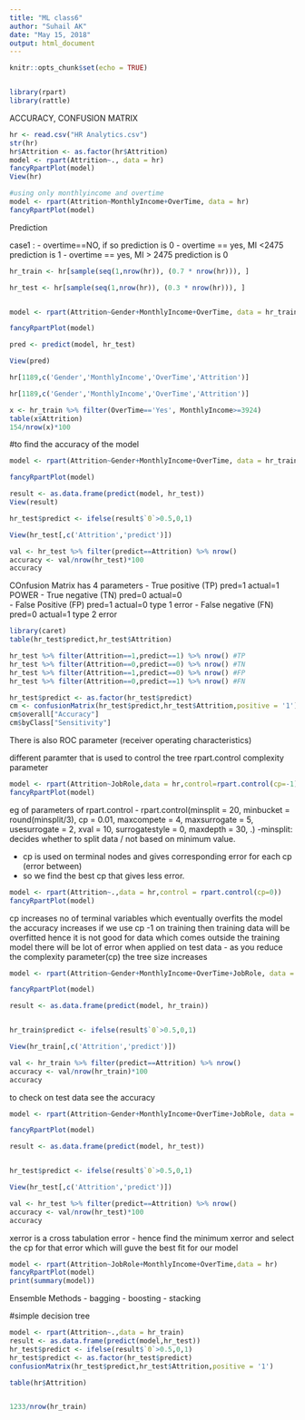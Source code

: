 ---
title: "ML class6"
author: "Suhail AK"
date: "May 15, 2018"
output: html_document
---

```{r setup, include=FALSE}
knitr::opts_chunk$set(echo = TRUE)


library(rpart)
library(rattle)
```

ACCURACY, CONFUSION MATRIX




```{r}
hr <- read.csv("HR Analytics.csv")
str(hr)
hr$Attrition <- as.factor(hr$Attrition)
model <- rpart(Attrition~., data = hr)
fancyRpartPlot(model)
View(hr)

#using only monthlyincome and overtime
model <- rpart(Attrition~MonthlyIncome+OverTime, data = hr)
fancyRpartPlot(model)


```


Prediction

case1 : - overtime==NO, if so prediction is 0
        - overtime == yes, MI <2475 prediction is 1
        - overtime == yes, MI > 2475 prediction is 0

```{r}

hr_train <- hr[sample(seq(1,nrow(hr)), (0.7 * nrow(hr))), ]

hr_test <- hr[sample(seq(1,nrow(hr)), (0.3 * nrow(hr))), ]


model <- rpart(Attrition~Gender+MonthlyIncome+OverTime, data = hr_train)

fancyRpartPlot(model)

pred <- predict(model, hr_test)

View(pred)

hr[1189,c('Gender','MonthlyIncome','OverTime','Attrition')]

```
```{r}
hr[1189,c('Gender','MonthlyIncome','OverTime','Attrition')]
```
```{r}
x <- hr_train %>% filter(OverTime=='Yes', MonthlyIncome>=3924)
table(x$Attrition)
154/nrow(x)*100

```

#to find the accuracy of the model

```{r}
model <- rpart(Attrition~Gender+MonthlyIncome+OverTime, data = hr_train)

fancyRpartPlot(model)

result <- as.data.frame(predict(model, hr_test))
View(result)

hr_test$predict <- ifelse(result$`0`>0.5,0,1)

View(hr_test[,c('Attrition','predict')])

val <- hr_test %>% filter(predict==Attrition) %>% nrow()
accuracy <- val/nrow(hr_test)*100
accuracy

```

COnfusion Matrix has 4 parameters
- True positive (TP)    pred=1 actual=1  POWER
- True negative (TN)    pred=0 actual=0  
- False Positive (FP)   pred=1 actual=0  type 1 error
- False negative (FN)   pred=0 actual=1  type 2 error


```{r}
library(caret)
table(hr_test$predict,hr_test$Attrition)

```

```{r}

hr_test %>% filter(Attrition==1,predict==1) %>% nrow() #TP
hr_test %>% filter(Attrition==0,predict==0) %>% nrow() #TN
hr_test %>% filter(Attrition==1,predict==0) %>% nrow() #FP
hr_test %>% filter(Attrition==0,predict==1) %>% nrow() #FN

```

```{r}
hr_test$predict <- as.factor(hr_test$predict)
cm <- confusionMatrix(hr_test$predict,hr_test$Attrition,positive = '1')
cm$overall["Accuracy"]
cm$byClass["Sensitivity"]
```

There is also ROC parameter (receiver operating characteristics)


different paramter that is used to control the tree
rpart.control
complexity parameter

```{r}

model <- rpart(Attrition~JobRole,data = hr,control=rpart.control(cp=-1))
fancyRpartPlot(model)


```


eg of parameters of rpart.control 
- rpart.control(minsplit = 20, minbucket = round(minsplit/3), cp = 0.01, 
              maxcompete = 4, maxsurrogate = 5, usesurrogate = 2, xval = 10,
              surrogatestyle = 0, maxdepth = 30, .)
-minsplit: decides whether to split data / not based on minimum value.

- cp is used on terminal nodes and gives corresponding error for each cp (error between)
- so we find the best cp that gives less error.

```{r}
model <- rpart(Attrition~.,data = hr,control = rpart.control(cp=0))
fancyRpartPlot(model)
```

cp increases no of terminal variables which eventually overfits the model
the accuracy increases if we use cp -1 on training then training data will be overfitted hence it is not good for data
which comes outside the training model
there will be lot of error when applied on test data
- as you reduce the complexity parameter(cp) the tree size increases

```{r}
model <- rpart(Attrition~Gender+MonthlyIncome+OverTime+JobRole, data = hr_train,control = rpart.control(cp=-1,minsplit = 2,minbucket = 1))

fancyRpartPlot(model)

result <- as.data.frame(predict(model, hr_train))


hr_train$predict <- ifelse(result$`0`>0.5,0,1)

View(hr_train[,c('Attrition','predict')])

val <- hr_train %>% filter(predict==Attrition) %>% nrow()
accuracy <- val/nrow(hr_train)*100
accuracy


```


to check on test data see the accuracy


```{r}
model <- rpart(Attrition~Gender+MonthlyIncome+OverTime+JobRole, data = hr_train,control = rpart.control(cp=-1,minsplit = 2,minbucket = 1))

fancyRpartPlot(model)

result <- as.data.frame(predict(model, hr_test))


hr_test$predict <- ifelse(result$`0`>0.5,0,1)

View(hr_test[,c('Attrition','predict')])

val <- hr_test %>% filter(predict==Attrition) %>% nrow()
accuracy <- val/nrow(hr_test)*100
accuracy


```

xerror is a cross tabulation error 
- hence find the minimum xerror and select the cp for that error which will guve the best fit for our model


```{r}
model <- rpart(Attrition~JobRole+MonthlyIncome+OverTime,data = hr)
fancyRpartPlot(model)
print(summary(model))
```
Ensemble Methods
- bagging
- boosting
- stacking

#simple decision tree

```{r}
model <- rpart(Attrition~.,data = hr_train)
result <- as.data.frame(predict(model,hr_test))
hr_test$predict <- ifelse(result$`0`>0.5,0,1)
hr_test$predict <- as.factor(hr_test$predict)
confusionMatrix(hr_test$predict,hr_test$Attrition,positive = '1')

table(hr$Attrition)


1233/nrow(hr_train)

```

